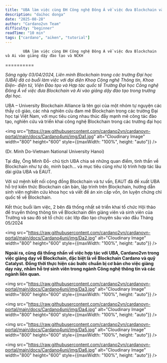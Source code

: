 ```yaml
---
title: "UBA làm việc cùng ĐH Công nghệ Đông Á về việc đưa Blockchain và Ai vào giảng dậy đào tạo và NCKH"
description: "daihoc donga"
date: "2025-08-28"
author: "Cardano2vn Team"
difficulty: "beginner"
readTime: "10 min"
tags: ["cardano", "aiken", "tutorial"]
---
```


            UBA làm việc cùng ĐH Công nghệ Đông Á về việc đưa Blockchain và Ai vào giảng dậy đào tạo và NCKH
==========


*Sáng ngày 03/04/2024, Liên minh Blockchain trong các trường Đại học (UBA) đã có buổi làm việc với đại diện Khoa Công nghệ Thông tin, Khoa Điện- điện tử, Viện Đào tạo và Hợp tác quốc tế Trường Đại học Công nghệ Đông Á về việc đưa Blockchain và Ai vào giảng dậy đào tạo trong trường đại học.*

UBA – University Blockchain Alliance là tên gọi của một nhóm tự nguyện các thầy cô giáo, các nhà nghiên cứu đam mê Blockchain trong các trường Đại học tại Việt Nam, với mục tiêu cùng nhau thúc đẩy mạnh mẽ công tác đào tạo, nghiên cứu và triển khai công nghệ Blockchain trong các trường đại học

<img src="https://raw.githubusercontent.com/cardano2vn/cardanovn-portal/main/docs/Cardano4uni/img/Da1.jpg" alt="Cloudinary Image" width="800" height="600" style={{maxWidth: "100%", height: "auto"}} />

(Dr. Minh Do-Vietnam National University Hanoi)



Tại đây, Ông Minh Đỗ- chủ tịch UBA chia sẻ những quan điểm, tinh thần về Blockchain như tự do, minh bạch… và mục tiêu cũng như lộ trình hợp tác lâu dài giữa UBA và EAUT.

Với sứ mệnh kết nối cộng đồng Blockchain và tư vấn, EAUT đã đề xuất UBA hỗ trợ kiến thức Blockchain căn bản, lập trình trên Blockchain, hướng dẫn sinh viên nghiên cứu khoa học và viết đề án xin cấp vốn, ôn luyện chứng chỉ quốc tế về Blockchain.

Kết thúc buổi làm việc, 2 bên đã thống nhất sẽ triển khai tổ chức Hội thảo để truyền thông thông tin về Blockchain đến giảng viên và sinh viên của Trường và sau đó sẽ tổ chức các lớp đào tạo chuyên sâu vào đầu Tháng 05/2024

<img src="https://raw.githubusercontent.com/cardano2vn/cardanovn-portal/main/docs/Cardano4uni/img/Da2.jpg" alt="Cloudinary Image" width="800" height="600" style={{maxWidth: "100%", height: "auto"}} />


**Ngoài ra, cũng đã thống nhấn về việc hợp tác với UBA, Cardano2vn trong việc giảng dạy về Blockchain, đặc biệt là về Blockchain Cardano và quỹ Catalyst. Đồng thời thực hiện các bước  chuẩn bị cơ bản cho việc giảng dạy này, nhằm hỗ trợ sinh viên trong ngành Công nghệ thông tin và các ngành liên quan.**


<img src="https://raw.githubusercontent.com/cardano2vn/cardanovn-portal/main/docs/Cardano4uni/img/Da3.jpg" alt="Cloudinary Image" width="800" height="600" style={{maxWidth: "100%", height: "auto"}} />

<img src="https://raw.githubusercontent.com/cardano2vn/cardanovn-portal/main/docs/Cardano4uni/img/Da4.jpg" alt="Cloudinary Image" width="800" height="600" style={{maxWidth: "100%", height: "auto"}} />

<img src="https://raw.githubusercontent.com/cardano2vn/cardanovn-portal/main/docs/Cardano4uni/img/Da5.jpg" alt="Cloudinary Image" width="800" height="600" style={{maxWidth: "100%", height: "auto"}} />

<img src="https://raw.githubusercontent.com/cardano2vn/cardanovn-portal/main/docs/Cardano4uni/img/Da6.jpg" alt="Cloudinary Image" width="800" height="600" style={{maxWidth: "100%", height: "auto"}} />



